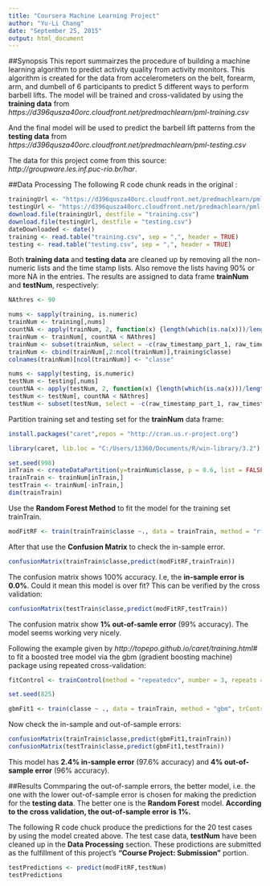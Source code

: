 ```yaml
---
title: "Coursera Machine Learning Project"
author: "Yu-Li Chang"
date: "September 25, 2015"
output: html_document
---
```


##Synopsis
This report summairzes the procedure of building a machine learning algorithm to predict activity quality from activity monitors. This algorithm is created for the data from accelerometers on the belt, forearm, arm, and dumbell of 6 participants to predict 5 different ways to perform barbell lifts. The model will be trained and cross-validated by using the **training data** from  
*https://d396qusza40orc.cloudfront.net/predmachlearn/pml-training.csv*

And the final model will be used to predict the barbell lift patterns from the **testing data** from  
*https://d396qusza40orc.cloudfront.net/predmachlearn/pml-testing.csv*  

The data for this project come from this source:   *http://groupware.les.inf.puc-rio.br/har*.

##Data Processing
The following R code chunk reads in the original :

```r
trainingUrl <- "https://d396qusza40orc.cloudfront.net/predmachlearn/pml-training.csv"
testingUrl <- "https://d396qusza40orc.cloudfront.net/predmachlearn/pml-testing.csv"
download.file(trainingUrl, destfile = "training.csv")
download.file(testingUrl, destfile = "testing.csv")
dateDownloaded <- date()
training <- read.table("training.csv", sep = ",", header = TRUE)
testing <- read.table("testing.csv", sep = ",", header = TRUE)
```

Both **training data** and **testing data** are cleaned up by removing all the non-numeric lists and the time stamp lists. Also remove the lists having 90% or more NA in the entries. The results are assigned to data frame **trainNum** and **testNum**, respectively: 

```r
NAthres <- 90

nums <- sapply(training, is.numeric)
trainNum <- training[,nums]
countNA <- apply(trainNum, 2, function(x) {length(which(is.na(x)))/length(x)*100})
trainNum <- trainNum[, countNA < NAthres]
trainNum <- subset(trainNum, select = -c(raw_timestamp_part_1, raw_timestamp_part_2, num_window))
trainNum <- cbind(trainNum[,2:ncol(trainNum)],training$classe)
colnames(trainNum)[ncol(trainNum)] <- "classe"

nums <- sapply(testing, is.numeric)
testNum <- testing[,nums]
countNA <- apply(testNum, 2, function(x) {length(which(is.na(x)))/length(x)*100})
testNum <- testNum[, countNA < NAthres]
testNum <- subset(testNum, select = -c(raw_timestamp_part_1, raw_timestamp_part_2, num_window))
```

Partition training set and testing set for the **trainNum** data frame:

```r

install.packages("caret",repos = "http://cran.us.r-project.org")
```

```r
library(caret, lib.loc = "C:/Users/13360/Documents/R/win-library/3.2")
```

```r
set.seed(998)
inTrain <- createDataPartition(y=trainNum$classe, p = 0.6, list = FALSE)
trainTrain <- trainNum[inTrain,]
testTrain <- trainNum[-inTrain,]
dim(trainTrain)
```

Use the **Random Forest Method** to fit the model for the training set trainTrain. 

```r
modFitRF <- train(trainTrain$classe ~., data = trainTrain, method = "rf")
```

After that use the **Confusion Matrix** to check the in-sample error.

```r
confusionMatrix(trainTrain$classe,predict(modFitRF,trainTrain))
```

The confusion matrix shows 100% accuracy. I.e, the **in-sample error is 0.0%**. Could it mean this model is over fit? This can be verified by the cross validation:

```r
confusionMatrix(testTrain$classe,predict(modFitRF,testTrain))
```

The confusion matrix show **1% out-of-samle error** (99% accuracy). The model seems working very nicely. 

Following the example given by *http://topepo.github.io/caret/training.html#*
 to fit a boosted tree model via the gbm (gradient boosting machine) package using repeated cross-validation:

```r
fitControl <- trainControl(method = "repeatedcv", number = 3, repeats = 3)

set.seed(825)

gbmFit1 <- train(classe ~ ., data = trainTrain, method = "gbm", trControl = fitControl, verbose = FALSE)
```

Now check the in-sample and out-of-sample errors:

```r
confusionMatrix(trainTrain$classe,predict(gbmFit1,trainTrain))
confusionMatrix(testTrain$classe,predict(gbmFit1,testTrain))
```

This model has **2.4% in-sample error** (97.6% accuracy) and **4% out-of-sample error** (96% accuracy). 

##Results
Commparing the out-of-sample errors, the better model, i.e. the one with the lower out-of-sample error is chosen for making the prediction for the **testing data**. The better one is the **Random Forest** model. **According to the cross validation, the out-of-sample error is 1%.**   

The following R code chuck produce the predictions for the 20 test cases by using the model created above. The test case data, **testNum** have been cleaned up in the **Data Processing** section. These prodictions are submitted as the fulfillment of this project's **"Course Project: Submission"** portion.

```r
testPredictions <- predict(modFitRF,testNum)
testPredictions
```